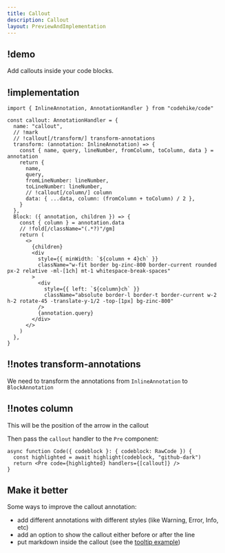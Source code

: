 ```yaml
---
title: Callout
description: Callout
layout: PreviewAndImplementation
---
```



## !demo

Add callouts inside your code blocks.

<Demo name="callout" />

## !implementation

<CodeWithNotes>

```tsx ! code.tsx -cwn
import { InlineAnnotation, AnnotationHandler } from "codehike/code"

const callout: AnnotationHandler = {
  name: "callout",
  // !mark
  // !callout[/transform/] transform-annotations
  transform: (annotation: InlineAnnotation) => {
    const { name, query, lineNumber, fromColumn, toColumn, data } = annotation
    return {
      name,
      query,
      fromLineNumber: lineNumber,
      toLineNumber: lineNumber,
      // !callout[/column/] column
      data: { ...data, column: (fromColumn + toColumn) / 2 },
    }
  },
  Block: ({ annotation, children }) => {
    const { column } = annotation.data
    // !fold[/className="(.*?)"/gm]
    return (
      <>
        {children}
        <div
          style={{ minWidth: `${column + 4}ch` }}
          className="w-fit border bg-zinc-800 border-current rounded px-2 relative -ml-[1ch] mt-1 whitespace-break-spaces"
        >
          <div
            style={{ left: `${column}ch` }}
            className="absolute border-l border-t border-current w-2 h-2 rotate-45 -translate-y-1/2 -top-[1px] bg-zinc-800"
          />
          {annotation.query}
        </div>
      </>
    )
  },
}
```

## !!notes transform-annotations

We need to transform the annotations from `InlineAnnotation` to `BlockAnnotation`

## !!notes column

This will be the position of the arrow in the callout

</CodeWithNotes>

Then pass the `callout` handler to the `Pre` component:

```tsx code.tsx -c
async function Code({ codeblock }: { codeblock: RawCode }) {
  const highlighted = await highlight(codeblock, "github-dark")
  return <Pre code={highlighted} handlers={[callout]} />
}
```

## Make it better

Some ways to improve the callout annotation:

- add different annotations with different styles (like Warning, Error, Info, etc)
- add an option to show the callout either before or after the line
- put markdown inside the callout (see the [tooltip example](/docs/code/tooltip/))
